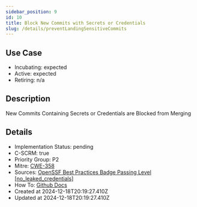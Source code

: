 ```yaml
---
sidebar_position: 9
id: 10
title: Block New Commits with Secrets or Credentials
slug: /details/preventLandingSensitiveCommits
---
```


## Use Case
<!-- LEVELS:START -->
- Incubating: expected
- Active: expected
- Retiring: n/a
<!-- LEVELS:END -->

<!-- DESCRIPTION:START -->
## Description
New Commits Containing Secrets or Credentials are Blocked from Merging
<!-- DESCRIPTION:END -->

<!-- DETAILS:START -->
## Details
- Implementation Status: pending
- C-SCRM: true
- Priority Group: P2
- Mitre: [CWE-358](https://cwe.mitre.org/data/definitions/358.html)
- Sources: [OpenSSF Best Practices Badge Passing Level [no_leaked_credentials]](https://www.bestpractices.dev/en/criteria#0.no_leaked_credentials)
- How To: [Github Docs](https://docs.github.com/en/code-security/secret-scanning/about-secret-scanning)
- Created at 2024-12-18T20:19:27.410Z
- Updated at 2024-12-18T20:19:27.410Z
<!-- DETAILS:END -->
